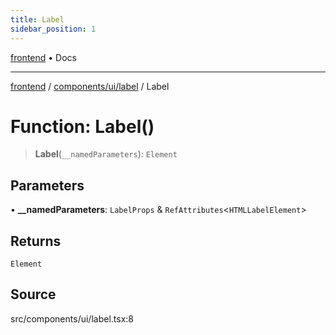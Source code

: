```yaml
---
title: Label
sidebar_position: 1
---
```


[frontend](../../../..) • Docs

***

[frontend](../../../..) / [components/ui/label](..) / Label

# Function: Label()

> **Label**(`__namedParameters`): `Element`

## Parameters

• **\_\_namedParameters**: `LabelProps` & `RefAttributes`\<`HTMLLabelElement`\>

## Returns

`Element`

## Source

src/components/ui/label.tsx:8
